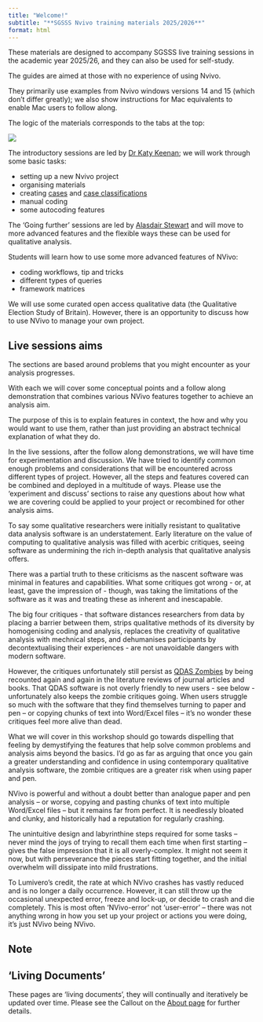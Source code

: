 ```yaml
---
title: "Welcome!"
subtitle: "**SGSSS Nvivo training materials 2025/2026**"
format: html
---
```


:::{.callout-note title="How to use these materials"}

These materials are designed to accompany SGSSS live training sessions in the academic year 2025/26, and they can also be used for self-study. 

The guides are aimed at those with no experience of using Nvivo. 

They primarily use examples from Nvivo windows versions 14 and 15 (which don't differ greatly); we also show instructions for Mac equivalents to enable Mac users to follow along. 

The logic of the materials corresponds to the tabs at the top: 


![](images/Session brief-1.png)

The introductory sessions are led by [Dr Katy Keenan](https://www.st-andrews.ac.uk/geography-sustainable-development/people/klk4/); we will work through some basic tasks: 

- setting up a new Nvivo project 
- organising materials
- creating [cases](https://help-nv.qsrinternational.com/20/win/Content/cases/cases.html) and [case classifications](https://help-nv.qsrinternational.com/20/win/Content/classifications/about-classifications.html)
- manual coding 
- some autocoding features 

The 'Going further' sessions are led by [Alasdair Stewart](https://www.gla.ac.uk/schools/socialpolitical/staff/alasdairstewart/) and will move to more advanced features and the flexible ways these can be used for qualitative analysis.  

Students will learn how to use some more advanced features of NVivo:

- coding workflows, tip and tricks
- different types of queries
- framework matrices

We will use some curated open access qualitative data (the Qualitative Election Study of Britain). However, there is an opportunity to discuss how to use NVivo to manage your own project.

:::

## Live sessions aims

::: consider
The sections are based around problems that you might encounter as your analysis progresses.

With each we will cover some conceptual points and a follow along demonstration that combines various NVivo features together to achieve an analysis aim.

The purpose of this is to explain features in context, the how and why you would want to use them, rather than just providing an abstract technical explanation of what they do.

In the live sessions, after the follow along demonstrations, we will have time for experimentation and discussion. We have tried to identify common enough problems and considerations that will be encountered across different types of project. However, all the steps and features covered can be combined and deployed in a multitude of ways. Please use the 'experiment and discuss' sections to raise any questions about how what we are covering could be applied to your project or recombined for other analysis aims.
:::



::: zombie
To say some qualitative researchers were initially resistant to qualitative data analysis software is an understatement. Early literature on the value of computing to qualitative analysis was filled with acerbic critiques, seeing software as undermining the rich in-depth analysis that qualitative analysis offers.

There was a partial truth to these criticisms as the nascent software was minimal in features and capabilities. What some critiques got wrong - or, at least, gave the impression of - though, was taking the limitations of the software as it was and treating these as inherent and inescapable.

The big four critiques - that software distances researchers from data by placing a barrier between them, strips qualitative methods of its diversity by homogenising coding and analysis, replaces the creativity of qualitative analysis with mechnical steps, and dehumanises participants by decontextualising their experiences - are not unavoidable dangers with modern software.

However, the critiques unfortunately still persist as [QDAS Zombies](https://core.ac.uk/reader/215349760) by being recounted again and again in the literature reviews of journal articles and books. That QDAS software is not overly friendly to new users - see below - unfortunately also keeps the zombie critiques going. When users struggle so much with the software that they find themselves turning to paper and pen -- or copying chunks of text into Word/Excel files -- it's no wonder these critiques feel more alive than dead.

What we will cover in this workshop should go towards dispelling that feeling by demystifying the features that help solve common problems and analysis aims beyond the basics. I'd go as far as arguing that once you gain a greater understanding and confidence in using contemporary qualitative analysis software, the zombie critiques are a greater risk when using paper and pen.
:::

::: not-you
NVivo is powerful and without a doubt better than analogue paper and pen analysis -- or worse, copying and pasting chunks of text into multiple Word/Excel files -- but it remains far from perfect. It is needlessly bloated and clunky, and historically had a reputation for regularly crashing.

The unintuitive design and labyrinthine steps required for some tasks -- never mind the joys of trying to recall them each time when first starting -- gives the false impression that it is all overly-complex. It might not seem it now, but with perseverance the pieces start fitting together, and the initial overwhelm will dissipate into mild frustrations.

To Lumivero's credit, the rate at which NVivo crashes has vastly reduced and is no longer a daily occurrence. However, it can still throw up the occasional unexpected error, freeze and lock-up, or decide to crash and die completely. This is most often 'NVivo-error' not 'user-error' -- there was not anything wrong in how you set up your project or actions you were doing, it's just NVivo being NVivo.
:::

## Note

::: {.callout-important}
## 'Living Documents'

These pages are 'living documents', they will continually and iteratively be updated over time. Please see the Callout on the [About page](about.qmd#living-documents) for further details.

:::
